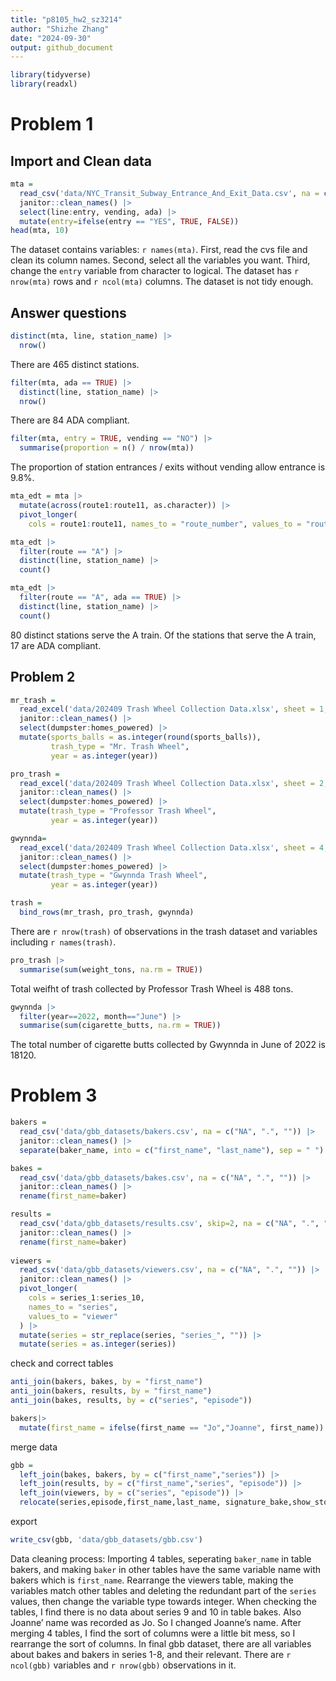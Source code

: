 ```yaml
---
title: "p8105_hw2_sz3214"
author: "Shizhe Zhang"
date: "2024-09-30"
output: github_document
---
```


```r
library(tidyverse)
library(readxl)
```

# Problem 1

## Import and Clean data
```r
mta = 
  read_csv('data/NYC_Transit_Subway_Entrance_And_Exit_Data.csv', na = c("NA", ".", "")) |> 
  janitor::clean_names() |> 
  select(line:entry, vending, ada) |> 
  mutate(entry=ifelse(entry == "YES", TRUE, FALSE))
head(mta, 10)
```

The dataset contains variables: `r names(mta)`. 
First, read the cvs file and clean its column names.
Second, select all the variables you want.
Third, change the `entry` variable from character to logical.
The dataset has `r nrow(mta)` rows and `r ncol(mta)` columns.
The dataset is not tidy enough.

## Answer questions

```r
distinct(mta, line, station_name) |> 
  nrow()
```
There are 465 distinct stations.

```r
filter(mta, ada == TRUE) |> 
  distinct(line, station_name) |> 
  nrow()
```
There are 84 ADA compliant.

```r
filter(mta, entry = TRUE, vending == "NO") |> 
  summarise(proportion = n() / nrow(mta)) 
```
The proportion of station entrances / exits without vending allow entrance is 9.8%.


```r
mta_edt = mta |> 
  mutate(across(route1:route11, as.character)) |> 
  pivot_longer(
    cols = route1:route11, names_to = "route_number", values_to = "route") 

mta_edt |> 
  filter(route == "A") |> 
  distinct(line, station_name) |> 
  count()

mta_edt |> 
  filter(route == "A", ada == TRUE) |> 
  distinct(line, station_name) |> 
  count()
```
80 distinct stations serve the A train. 
Of the stations that serve the A train, 17 are ADA compliant.


## Problem 2

```r
mr_trash =
  read_excel('data/202409 Trash Wheel Collection Data.xlsx', sheet = 1, na = c("NA", ".", "")) |> 
  janitor::clean_names() |> 
  select(dumpster:homes_powered) |> 
  mutate(sports_balls = as.integer(round(sports_balls)),
         trash_type = "Mr. Trash Wheel", 
         year = as.integer(year))

pro_trash =
  read_excel('data/202409 Trash Wheel Collection Data.xlsx', sheet = 2, na = c("NA", ".", "")) |> 
  janitor::clean_names() |> 
  select(dumpster:homes_powered) |> 
  mutate(trash_type = "Professor Trash Wheel", 
         year = as.integer(year))

gwynnda=
  read_excel('data/202409 Trash Wheel Collection Data.xlsx', sheet = 4, na = c("NA", ".", "")) |> 
  janitor::clean_names() |> 
  select(dumpster:homes_powered) |> 
  mutate(trash_type = "Gwynnda Trash Wheel", 
         year = as.integer(year))

trash = 
  bind_rows(mr_trash, pro_trash, gwynnda)  
```

There are `r nrow(trash)` of observations in the trash dataset and variables including `r names(trash)`.

```r
pro_trash |> 
  summarise(sum(weight_tons, na.rm = TRUE))
```

Total weifht of trash collected by Professor Trash Wheel is 488 tons.

```r
gwynnda |> 
  filter(year==2022, month=="June") |> 
  summarise(sum(cigarette_butts, na.rm = TRUE))
```

The total number of cigarette butts collected by Gwynnda in June of 2022 is 18120.

# Problem 3

```r
bakers = 
  read_csv('data/gbb_datasets/bakers.csv', na = c("NA", ".", "")) |> 
  janitor::clean_names() |> 
  separate(baker_name, into = c("first_name", "last_name"), sep = " ") 

bakes = 
  read_csv('data/gbb_datasets/bakes.csv', na = c("NA", ".", "")) |> 
  janitor::clean_names() |> 
  rename(first_name=baker)

results = 
  read_csv('data/gbb_datasets/results.csv', skip=2, na = c("NA", ".", "")) |> 
  janitor::clean_names() |> 
  rename(first_name=baker)
  
viewers = 
  read_csv('data/gbb_datasets/viewers.csv', na = c("NA", ".", "")) |>
  janitor::clean_names() |> 
  pivot_longer(
    cols = series_1:series_10,
    names_to = "series",
    values_to = "viewer"
  ) |> 
  mutate(series = str_replace(series, "series_", "")) |> 
  mutate(series = as.integer(series))
```

check and correct tables

```r
anti_join(bakers, bakes, by = "first_name")
anti_join(bakers, results, by = "first_name")
anti_join(bakes, results, by = c("series", "episode"))

bakers|>
  mutate(first_name = ifelse(first_name == "Jo","Joanne", first_name))
```

merge data

```r
gbb = 
  left_join(bakes, bakers, by = c("first_name","series")) |> 
  left_join(results, by = c("first_name","series", "episode")) |> 
  left_join(viewers, by = c("series", "episode")) |> 
  relocate(series,episode,first_name,last_name, signature_bake,show_stopper,technical,result,baker_age, baker_occupation, hometown)
```

export

```r
write_csv(gbb, 'data/gbb_datasets/gbb.csv')
```

Data cleaning process: Importing 4 tables, seperating `baker_name` in table bakers, and making `baker` in other tables have the same variable name with bakers which is `first_name`.
Rearrange the viewers table, making the variables match other tables and deleting the redundant part of the `series` values, then change the variable type towards integer.
When checking the tables, I find there is no data about series 9 and 10 in table bakes. Also Joanne' name was recorded as Jo. So I changed Joanne's name.
After merging 4 tables, I find the sort of columns were a little bit mess, so I rearrange the sort of columns.
In final gbb dataset, there are all variables about bakes and bakers in series 1-8, and their relevant. There are `r ncol(gbb)` variables and `r nrow(gbb)` observations in it.







